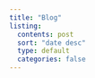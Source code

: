 ```yaml
---
title: "Blog"
listing: 
  contents: post
  sort: "date desc"
  type: default
  categories: false
---
```


